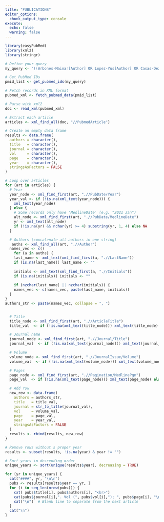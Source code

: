```yaml
---
title: "PUBLICATIONS"
editor_options: 
  chunk_output_type: console
execute: 
  echo: false
  warning: false
---
```


```r
library(easyPubMed)
library(xml2)
library(stringr)

# Define your query
my_query <- "((Arbones-Mainar[Author] OR Lopez-Yus[Author] OR Casas-Deza[Author]) AND (2011:3000[dp])) OR ((Bernal-Monterde[Author]) AND (2020:3000[dp])) OR ( 40246043[PMID] OR 38876834[PMID] OR 40210079[PMID] OR 38403068[PMID] OR 37633519[PMID] OR 31203153[PMID])"

# Get PubMed IDs
pmid_list <- get_pubmed_ids(my_query)

# Fetch records in XML format
pubmed_xml <- fetch_pubmed_data(pmid_list)

# Parse with xml2
doc <- read_xml(pubmed_xml)

# Extract each article
articles <- xml_find_all(doc, "//PubmedArticle")

# Create an empty data frame
results <- data.frame(
  authors = character(),
  title   = character(),
  journal = character(),
  vol     = character(),
  page    = character(),
  year    = character(),
  stringsAsFactors = FALSE
)

# Loop over articles
for (art in articles) {
  # Year
  year_node <- xml_find_first(art, ".//PubDate/Year")
  year_val <- if (!is.na(xml_text(year_node))) {
    xml_text(year_node)
  } else {
    # Some records only have 'MedlineDate' (e.g. "2021 Jan")
    alt_node <- xml_find_first(art, ".//PubDate/MedlineDate")
    yr <- xml_text(alt_node)
    if (!is.na(yr) && nchar(yr) >= 4) substring(yr, 1, 4) else NA
  }

  # Authors (concatenate all authors in one string)
   auths <- xml_find_all(art, ".//Author")
  names_vec <- c()
    for (a in auths) {
    last_name <- xml_text(xml_find_first(a, ".//LastName"))
    if (is.na(last_name)) last_name <- ""
  
    initials <- xml_text(xml_find_first(a, ".//Initials"))
    if (is.na(initials)) initials <- ""
  
    if (nzchar(last_name) || nzchar(initials)) {
    names_vec <- c(names_vec, paste(last_name, initials))
  }
}
authors_str <- paste(names_vec, collapse = ", ")


  # Title
  title_node <- xml_find_first(art, ".//ArticleTitle")
  title_val  <- if (!is.na(xml_text(title_node))) xml_text(title_node) else ""

  # Journal name
  journal_node <- xml_find_first(art, ".//Journal/Title")
  journal_val  <- if (!is.na(xml_text(journal_node))) xml_text(journal_node) else ""

  # Volume
  volume_node <- xml_find_first(art, ".//JournalIssue/Volume")
  volume_val  <- if (!is.na(xml_text(volume_node))) xml_text(volume_node) else ""

  # Pages
  page_node <- xml_find_first(art, ".//Pagination/MedlinePgn")
  page_val  <- if (!is.na(xml_text(page_node))) xml_text(page_node) else ""

  # Add row
  new_row <- data.frame(
    authors = authors_str,
    title   = title_val,
    journal = str_to_title(journal_val),
    vol     = volume_val,
    page    = page_val,
    year    = year_val,
    stringsAsFactors = FALSE
  )
  results <- rbind(results, new_row)
}

# Remove rows without a proper year
results <- subset(results, !is.na(year) & year != "")

# Sort years in descending order
unique_years <- sort(unique(results$year), decreasing = TRUE)

```

```r

for (yr in unique_years) {
  cat("####", yr, "\n\n")
  pubs <- results[results$year == yr, ]
  for (i in seq_len(nrow(pubs))) {
    cat( pubs$title[i], pubs$authors[i], "<br>")
    cat(pubs$journal[i],". Vol (", pubs$vol[i],"); ", pubs$page[i], "\n\n", sep = "")
    cat("\n")  # Blank line to separate from the next article
  }
  cat("\n")
}
```
